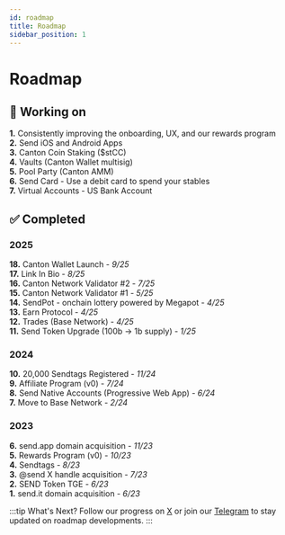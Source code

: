 ```yaml
---
id: roadmap
title: Roadmap
sidebar_position: 1
---
```


# Roadmap

## 🚧 Working on

<div className="roadmap-working-section">

**1.** Consistently improving the onboarding, UX, and our rewards program  
**2.** Send iOS and Android Apps  
**3.** Canton Coin Staking ($stCC)  
**4.** Vaults (Canton Wallet multisig)  
**5.** Pool Party (Canton AMM)  
**6.** Send Card - Use a debit card to spend your stables  
**7.** Virtual Accounts - US Bank Account   

</div>

## ✅ Completed

<div style={{display: 'grid', gap: '0.5rem', marginBottom: '1rem'}}>

### 2025
**18.** Canton Wallet Launch - *9/25*  
**17.** Link In Bio - *8/25*  
**16.** Canton Network Validator #2 - *7/25*  
**15.** Canton Network Validator #1 - *5/25*  
**14.** SendPot - onchain lottery powered by Megapot - *4/25*  
**13.** Earn Protocol - *4/25*  
**12.** Trades (Base Network) - *4/25*  
**11.** Send Token Upgrade (100b → 1b supply) - *1/25*  

### 2024
**10.** 20,000 Sendtags Registered - *11/24*  
**9.** Affiliate Program (v0) - *7/24*  
**8.** Send Native Accounts (Progressive Web App) - *6/24*  
**7.** Move to Base Network - *2/24*  

### 2023
**6.** send.app domain acquisition - *11/23*  
**5.** Rewards Program (v0) - *10/23*  
**4.** Sendtags - *8/23*  
**3.** @send X handle acquisition - *7/23*  
**2.** SEND Token TGE - *6/23*  
**1.** send.it domain acquisition - *6/23*  

</div>


:::tip What's Next?
Follow our progress on [X](https://x.com/send) or join our [Telegram](https://t.me/sendcommunity) to stay updated on roadmap developments.
:::
